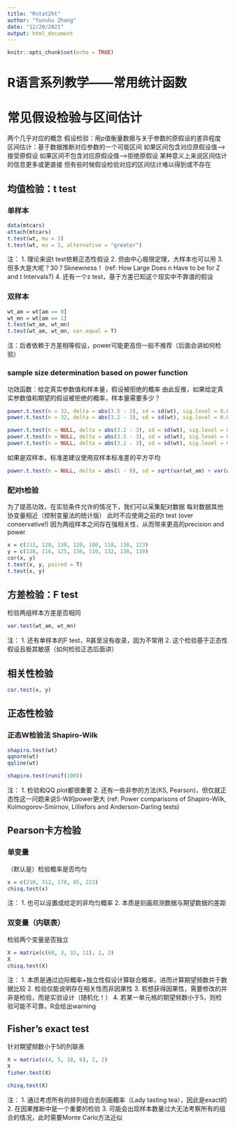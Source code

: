 ---
title: "Rstat2ht"
author: "Yunshu Zhang"
date: "12/20/2021"
output: html_document
---

```{r setup, include=FALSE}
knitr::opts_chunk$set(echo = TRUE)
```

# R语言系列教学——常用统计函数
# 常见假设检验与区间估计

两个几乎对应的概念
假设检验：用p值衡量数据与关于参数的原假设的差异程度
区间估计：基于数据推断对应参数的一个可能区间
如果区间包含对应原假设值--->接受原假设
如果区间不包含对应原假设值--->拒绝原假设
某种意义上来说区间估计的信息更多或更直接
但有些时候假设检验对应的区间估计难以得到或不存在

## 均值检验：t test

### 单样本
```{r}
data(mtcars)
attach(mtcars)
t.test(wt, mu = 3)
t.test(wt, mu = 3, alternative = "greater")
```

注：
1. 理论来说t test依赖正态性假设
2. 但由中心极限定理，大样本也可以用
3. 但多大是大呢？30？Sknewness！
(ref: How Large Does n Have to be for Z and t Intervals?)
4. 还有一个z test，基于方差已知这个现实中不靠谱的假设

### 双样本
```{r}
wt_am = wt[am == 0]
wt_mn = wt[am == 1]
t.test(wt_am, wt_mn)
t.test(wt_am, wt_mn, var.equal = T)
```

注：后者依赖于方差相等假设，power可能更高但一般不推荐（后面会讲如何检验）

### sample size determination based on power function

功效函数：给定真实参数值和样本量，假设被拒绝的概率
由此反推，如果给定真实参数值和期望的假设被拒绝的概率，样本量需要多少？

```{r}
power.t.test(n = 32, delta = abs(3.5 - 3), sd = sd(wt), sig.level = 0.05, power = NULL, type = "one.sample", alternative = "one.sided")
power.t.test(n = 32, delta = abs(3.2 - 3), sd = sd(wt), sig.level = 0.05, power = NULL, type = "one.sample", alternative = "one.sided")
```

```{r}
power.t.test(n = NULL, delta = abs(3.2 - 3), sd = sd(wt), sig.level = 0.05, power = 0.9, type = "one.sample", alternative = "one.sided")
power.t.test(n = NULL, delta = abs(3.5 - 3), sd = sd(wt), sig.level = 0.05, power = 0.9, type = "one.sample", alternative = "one.sided")
power.t.test(n = NULL, delta = abs(3.2 - 3), sd = sd(wt), sig.level = 0.05, power = 0.8, type = "one.sample", alternative = "one.sided")
```

如果是双样本，标准差建议使用双样本标准差的平方平均
```{r}
power.t.test(n = NULL, delta = abs(1 - 0), sd = sqrt(var(wt_am) + var(wt_mn)), sig.level = 0.05, power = 0.9, type = "two.sample", alternative = "two.sided")
```

### 配对t检验

为了提高功效，在实验条件允许的情况下，我们可以采集配对数据
每对数据其他协变量相近（控制变量法的统计版）
此时不应使用之前的t test (over conservative!)
因为两组样本之间存在强相关性，从而带来更高的precision and power
```{r}
x = c(113, 120, 138, 120, 100, 118, 138, 123)
y = c(138, 116, 125, 136, 110, 132, 130, 110)
cor(x, y)
t.test(x, y, paired = T)
t.test(x, y)
```


## 方差检验：F test

检验两组样本方差是否相同
```{r}
var.test(wt_am, wt_mn)
```

注：
1. 还有单样本的F test，R甚至没有收录，因为不常用
2. 这个检验基于正态性假设且极其敏感（如何检验正态后面讲）


## 相关性检验

```{r}
cor.test(x, y)
```


## 正态性检验

### 正态W检验法 Shapiro-Wilk
```{r}
shapiro.test(wt)
qqnorm(wt)
qqline(wt)
```

```{r}
shapiro.test(runif(100))
```

注：
1. 检验和QQ plot都很重要
2. 还有一些非参的方法(KS, Pearson)，但仅就正态性这一问题来说S-W的power更大
(ref: Power comparisons of Shapiro-Wilk, Kolmogorov-Smirnov, Lilliefors and Anderson-Darling tests)


## Pearson卡方检验

### 单变量

（默认是）检验概率是否均匀
```{r}
x = c(210, 312, 170, 85, 223)
chisq.test(x)
```

注：
1. 也可以设置成给定的非均匀概率
2. 本质是刻画观测数据与期望数据的差距


### 双变量（内联表）

检验两个变量是否独立
```{r}
X = matrix(c(60, 3, 32, 11), 2, 2)
X
chisq.test(X)
```

注：
1. 本质是通过边际概率+独立性假设计算联合概率，进而计算期望频数并于数据比较
2. 检验仅能说明存在相关性而非因果性
3. 若想获得因果性，需要修改的并非是检验，而是实验设计（随机化！）
4. 若某一单元格的期望频数小于5，则检验可能不可靠，R会给出warning

## Fisher's exact test

针对期望频数小于5的列联表
```{r}
X = matrix(c(4, 5, 18, 6), 2, 2)
X
fisher.test(X)
```

```{r}
chisq.test(X)
```

注：
1. 通过考虑所有的排列组合去刻画概率（Lady tasting tea），因此是exact的
2. 在因果推断中是一个重要的检验
3. 可能会出现样本数量过大无法考察所有的组合的情况，此时需要Monte Carlo方法近似













